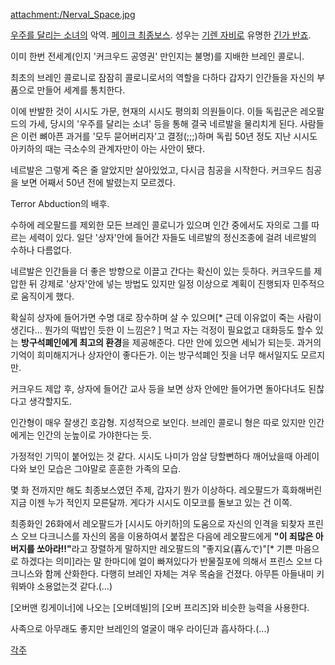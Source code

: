 attachment:/Nerval_Space.jpg

[[우주를 달리는 소녀]]의 악역. [[페이크 최종보스]]. 성우는 [[기렌 자비]]로 유명한 [[긴가 반죠]].

이미 한번 전세계(인지 '커크우드 공영권' 만인지는 불명)를 지배한 브레인 콜로니.

최초의 브레인 콜로니로 잠잠히 콜로니로서의 역할을 다하다 갑자기 인간들을 자신의 부품으로 만들어 세계를 통치한다.

이에 반발한 것이 시시도 가문, 현재의 시시도 평의회 의원들이다. 이들 독립군은 레오팔드의 가세, 당시의 '우주를 달리는 소녀' 등을 통해 결국 네르발을 물리치게 된다. 사람들은 이런 뼈아픈 과거를 '모두 묻어버리자'고 결정(;;;)하며 독립 50년 정도 지난 시시도 아키하의 때는 극소수의 관계자만이 아는 사안이 됐다.

네르발은 그렇게 죽은 줄 알았지만 살아있었고, 다시금 침공을 시작한다. 커크우드 침공을 보면 어째서 50년 전에 발렸는지 모르겠다.

Terror Abduction의 배후.

수하에 레오팔드를 제외한 모든 브레인 콜로니가 있으며 인간 중에서도 자의로 그를 따르는 세력이 있다. 일단 '상자'안에 들어간 자들도 네르발의 정신조종에 걸려 네르발의 수하나 다름없다.

네르발은 인간들을 더 좋은 방향으로 이끌고 간다는 확신이 있는 듯하다. 커크우드를 제압한 뒤 강제로 '상자'안에 넣는 방법도 있지만 일정 이상으로 계획이 진행되자 민주적으로 움직이게 했다.

확실히 상자에 들어가면 수명 대로 장수하며 살 수 있으며[* 근데 이유없이 죽는 사람이 생긴다... 뭔가의 떡밥인 듯한 이 느낌은? ] 먹고 자는 걱정이 필요없고 대화등도 할수 있는 '''방구석폐인에게 최고의 환경'''을 제공해준다. 다만 안에 있으면 세뇌가 되는듯. 과거의 기억이 희미해지거나 상자안이 좋다든가. 이는 방구석폐인 짓을 너무 해서일지도 모르지만.

커크우드 제압 후, 상자에 들어간 교사 등을 보면 상자 안에만 들어가면 돌아다녀도 된찮다고 생각할지도.

인간형이 매우 잘생긴 호감형. 지성적으로 보인다. 브레인 콜로니 형은 따로 있지만 인간에게는 인간의 눈높이로 가야한다는 듯.

가정적인 기믹이 붙어있는 것 같다. 시시도 나미가 암살 당할뻔하다 깨어났을때 아레이다와 보인 모습은 그야말로 훈훈한 가족의 모습. 

몇 화 전까지만 해도 최종보스였던 주제, 갑자기 뭔가 이상하다. 레오팔드가 흑화해버린 지금 이젠 누가 적인지 모른달까. 게다가 시시도 이모코를 돌보고 있는 건 이쪽.

최종화인 26화에서 레오팔드가 [시시도 아키하]의 도움으로 자신의 인격을 되찾자 프린스 오브 다크니스를 자신의 몸을 이용하여서 붙잡은 다음에 레오팔드에게 '''"이 죄많은 아버지를 쏘아라!!"'''라고 장렬하게 말하지만 레오팔드의 "좋지요(喜んで)"[* 기쁜 마음으로 하겠다는 의미]라는 말 한마디에 얼이 빠져있다가 반물질포에 의해서 프린스 오브 다크니스와 함께 산화한다. 다행히 브레인 자체는 겨우 목숨을 건졌다. 아무튼 아들내미 키워봐야 소용없는것 같다.(…)

[오버맨 킹게이너]에 나오는 [오버데빌]의 [오버 프리즈]와 비슷한 능력을 사용한다.


사족으로 아무래도 좋지만 브레인의 얼굴이 매우 라이딘과 흡사하다.(...)

[[각주]]

